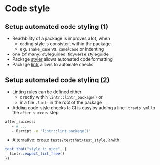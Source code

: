 # Code style

## Setup automated code styling (1)
- Readability of a package is improves a lot, when 
    - coding style is consistent within the package
    - e.g. `snake_case` vs. `camelCase` or indenting
- one (of many) styleguides: [tidyverse styleguide](https://style.tidyverse.org)
- Package [styler](https://cran.r-project.org/package=styler) allows automated code formatting
- Package [lintr](https://cran.r-project.org/package=lintr) allows to automate checks

## Setup automated code styling (2)
- Linting rules can be defined either 
    - directly within `lintr::lintr_package()` or
    - in a file `.lintr` in the root of the package
- Adding code-style checks to CI is easy by adding a line `.travis.yml` to the `after_success` step
```bash
after_success:
   - # ... 
   - Rscript -e 'lintr::lint_package()'
```
- Alternative: create `tests/testthat/test_style.R` with
```r
test_that("style is nice", {
  lintr::expect_lint_free()
})
```
